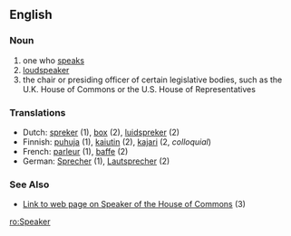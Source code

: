 ==English==
===Noun===
# one who [[to speak|speak]]s
# [[loudspeaker]]
# the chair or presiding officer of certain legislative bodies, such as the U.K. House of Commons or the U.S. House of Representatives

===Translations===
* Dutch: [[spreker]] (1), [[box]] (2), [[luidspreker]] (2)
*Finnish: [[puhuja]] (1), [[kaiutin]] (2), [[kajari]] (2, ''colloquial'')
* French: [[parleur]] (1), [[baffe]] (2)
* German: [[Sprecher]] (1), [[Lautsprecher]] (2)

===See Also===
*[http://www.parliament.uk/works/speaker.cfm Link to web page on Speaker of the House of Commons] (3)

[[ro:Speaker]]